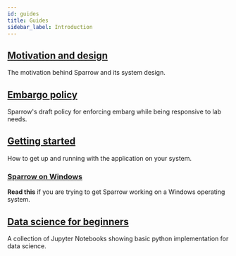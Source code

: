 ```yaml
---
id: guides
title: Guides
sidebar_label: Introduction
---
```


## [Motivation and design](/docs/motivation-and-design)

The motivation behind Sparrow and its system design.

## [Embargo policy](/docs/embargo)

Sparrow's draft policy for enforcing embarg while being responsive to lab needs.

## [Getting started](/docs/getting-started)

How to get up and running with the application on your system.

### [Sparrow on Windows](/docs/sparrow-on-windows)

**Read this** if you are trying to get Sparrow working on a Windows operating system.

## [**Data science for beginners**](/docs/datascience/dataSci)

A collection of Jupyter Notebooks showing basic python implementation for data science.
